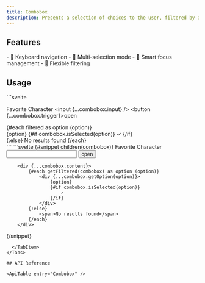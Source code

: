 ```yaml
---
title: Combobox
description: Presents a selection of choices to the user, filtered by a text input.
---
```


<Preview client:load />

## Features

<Features>
	- 🎹 Keyboard navigation
	- 🍃 Multi-selection mode
	- 🧠 Smart focus management
	- 💬 Flexible filtering
</Features>

## Usage

<Tabs>
  <TabItem label="Builder">
```svelte
<script lang="ts">
	import { Combobox } from "melt/builders";

	const options = [	/* ... */	] as const;
	type Option = (typeof options)[number];

	const combobox = new Combobox<Option>();

	const filtered = $derived.by(() => {
		if (!combobox.touched) return options;
		return options.filter((o) =>
			o.toLowerCase().includes(combobox.inputValue.trim().toLowerCase()),
		);
	});
</script>

<label for={combobox.ids.input}>Favorite Character</label>
<input {...combobox.input} />
<button {...combobox.trigger}>open</button>

<div {...combobox.content}>
	{#each filtered as option (option)}
		<div {...combobox.getOption(option)}>
			{option}
			{#if combobox.isSelected(option)}
				✓
			{/if}
		</div>
	{:else}
		<span>No results found</span>
	{/each}
</div>
```
  </TabItem>

  <TabItem label="Component">
```svelte
<script lang="ts">
	import { Combobox } from "melt/components";
	import { Combobox as ComboboxInstance } from "melt/builders";

	const options = [	/* ... */	] as const;
	type Option = (typeof options)[number];

	function getFiltered(combobox: ComboboxInstance<string>) {
		if (!combobox.touched) return options;
		return options.filter((o) =>
			o.toLowerCase().includes(combobox.inputValue.trim().toLowerCase()),
		);
	};
</script>

<Combobox>
  {#snippet children(combobox)}
		<label for={combobox.ids.input}>Favorite Character</label>
		<input {...combobox.input} />
		<button {...combobox.trigger}>open</button>

		<div {...combobox.content}>
			{#each getFiltered(combobox) as option (option)}
				<div {...combobox.getOption(option)}>
					{option}
					{#if combobox.isSelected(option)}
						✓
					{/if}
				</div>
			{:else}
				<span>No results found</span>
			{/each}
		</div>
  {/snippet}
</Combobox>
```
  </TabItem>
</Tabs>

## API Reference

<ApiTable entry="Combobox" />
